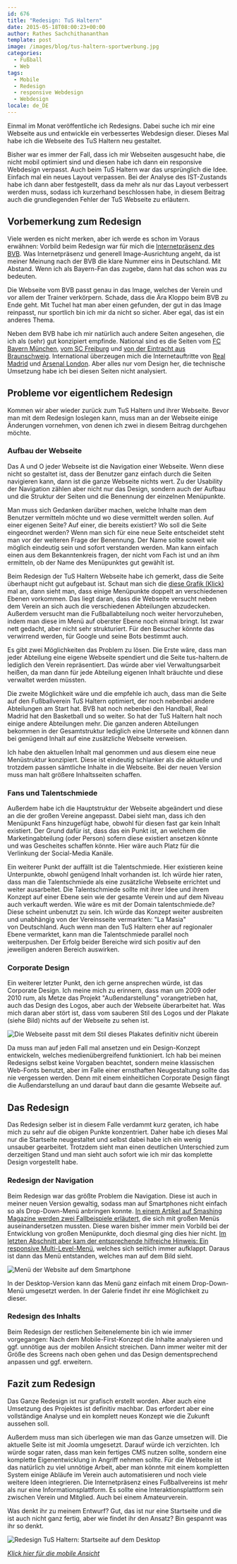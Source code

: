 ```yaml
---
id: 676
title: "Redesign: TuS Haltern"
date: 2015-05-18T08:00:23+00:00
author: Rathes Sachchithananthan
template: post
image: /images/blog/tus-haltern-sportwerbung.jpg
categories:
  - Fußball
  - Web
tags:
  - Mobile
  - Redesign
  - responsive Webdesign
  - Webdesign
locale: de_DE
---
```


Einmal im Monat veröffentliche ich Redesigns. Dabei suche ich mir eine Webseite aus und entwickle ein verbessertes Webdesign dieser. Dieses Mal habe ich die Webseite des TuS Haltern neu gestaltet.

Bisher war es immer der Fall, dass ich mir Webseiten ausgesucht habe, die nicht mobil optimiert sind und diesen habe ich dann ein responsive Webdesign verpasst. Auch beim TuS Haltern war das ursprünglich die Idee. Einfach mal ein neues Layout verpassen. Bei der Analyse des IST-Zustands habe ich dann aber festgestellt, dass da mehr als nur das Layout verbessert werden muss, sodass ich kurzerhand beschlossen habe, in diesem Beitrag auch die grundlegenden Fehler der TuS Webseite zu erläutern.

<!--more-->

## Vorbemerkung zum Redesign

Viele werden es nicht merken, aber ich werde es schon im Voraus erwähnen: Vorbild beim Redesign war für mich die [Internetpräsenz des BVB](http://www.bvb.de/). Was Internetpräsenz und generell Image-Ausrichtung angeht, da ist meiner Meinung nach der BVB die klare Nummer eins in Deutschland. Mit Abstand. Wenn ich als Bayern-Fan das zugebe, dann hat das schon was zu bedeuten.

Die Webseite vom BVB passt genau in das Image, welches der Verein und vor allem der Trainer verkörpern. Schade, dass die Ära Kloppo beim BVB zu Ende geht. Mit Tuchel hat man aber einen gefunden, der gut in das Image reinpasst, nur sportlich bin ich mir da nicht so sicher. Aber egal, das ist ein anderes Thema.

Neben dem BVB habe ich mir natürlich auch andere Seiten angesehen, die ich als (sehr) gut konzipiert empfinde. National sind es die Seiten vom [FC Bayern München](http://www.fcbayern.de/de/index.php), [vom SC Freiburg](http://www.scfreiburg.com/) und [von der Eintracht aus Braunschweig](http://www.eintracht.com/start/). International überzeugen mich die Internetauftritte von [Real Madrid](http://www.realmadrid.com/) und [Arsenal London](http://www.arsenal.com/home). Aber alles nur vom Design her, die technische Umsetzung habe ich bei diesen Seiten nicht analysiert.

## Probleme vor eigentlichem Redesign

Kommen wir aber wieder zurück zum TuS Haltern und ihrer Webseite. Bevor man mit dem Redesign loslegen kann, muss man an der Webseite einige Änderungen vornehmen, von denen ich zwei in diesem Beitrag durchgehen möchte.

### Aufbau der Webseite

Das A und O jeder Webseite ist die Navigation einer Webseite. Wenn diese nicht so gestaltet ist, dass der Benutzer ganz einfach durch die Seiten navigieren kann, dann ist die ganze Webseite nichts wert. Zu der Usability der Navigation zählen aber nicht nur das Design, sondern auch der Aufbau und die Struktur der Seiten und die Benennung der einzelnen Menüpunkte.

Man muss sich Gedanken darüber machen, welche Inhalte man dem Benutzer vermitteln möchte und wo diese vermittelt werden sollen. Auf einer eigenen Seite? Auf einer, die bereits existiert? Wo soll die Seite eingeordnet werden? Wenn man sich für eine neue Seite entscheidet steht man vor der weiteren Frage der Benennung. Der Name sollte soweit wie möglich eindeutig sein und sofort verstanden werden. Man kann einfach einen aus dem Bekanntenkreis fragen, der nicht vom Fach ist und an ihm ermitteln, ob der Name des Menüpunktes gut gewählt ist.

Beim Redesign der TuS Haltern Webseite habe ich gemerkt, dass die Seite überhaupt nicht gut aufgebaut ist. Schaut man sich die [diese Grafik (Klick)](/images/blog/navigation-alt-tus-haltern.png) mal an, dann sieht man, dass einige Menüpunkte doppelt an verschiedenen Ebenen vorkommen. Das liegt daran, dass die Webseite versucht neben dem Verein an sich auch die verschiedenen Abteilungen abzudecken. Außerdem versucht man die Fußballabteilung noch weiter hervorzuheben, indem man diese im Menü auf oberster Ebene noch einmal bringt. Ist zwar nett gedacht, aber nicht sehr strukturiert. Für den Besucher könnte das verwirrend werden, für Google und seine Bots bestimmt auch.

Es gibt zwei Möglichkeiten das Problem zu lösen. Die Erste wäre, dass man jeder Abteilung eine eigene Webseite spendiert und die Seite tus-haltern.de lediglich den Verein repräsentiert. Das würde aber viel Verwaltungsarbeit heißen, da man dann für jede Abteilung eigenen Inhalt bräuchte und diese verwaltet werden müssten.

Die zweite Möglichkeit wäre und die empfehle ich auch, dass man die Seite auf den Fußballverein TuS Haltern optimiert, der noch nebenbei andere Abteilungen am Start hat. BVB hat noch nebenbei den Handball, Real Madrid hat den Basketball und so weiter. So hat der TuS Haltern halt noch einige andere Abteilungen mehr. Die ganzen anderen Abteilungen bekommen in der Gesamtstruktur lediglich eine Unterseite und können dann bei genügend Inhalt auf eine zusätzliche Webseite verweisen.

Ich habe den aktuellen Inhalt mal genommen und aus diesem eine neue Menüstruktur konzipiert. Diese ist eindeutig schlanker als die aktuelle und trotzdem passen sämtliche Inhalte in die Webseite. Bei der neuen Version muss man halt größere Inhaltsseiten schaffen.

### Fans und Talentschmiede

Außerdem habe ich die Hauptstruktur der Webseite abgeändert und diese an die der großen Vereine angepasst. Dabei sieht man, dass ich den Menüpunkt Fans hinzugefügt habe, obwohl für diesen fast gar kein Inhalt existiert. Der Grund dafür ist, dass das ein Punkt ist, an welchem die Marketingabteilung (oder Person) sofern diese existiert ansetzen könnte und was Gescheites schaffen könnte. Hier wäre auch Platz für die Verlinkung der Social-Media Kanäle.

Ein weiterer Punkt der auffällt ist die Talentschmiede. Hier existieren keine Unterpunkte, obwohl genügend Inhalt vorhanden ist. Ich würde hier raten, dass man die Talentschmiede als eine zusätzliche Webseite errichtet und weiter ausarbeitet. Die Talentschmiede sollte mit ihrer Idee und ihrem Konzept auf einer Ebene sein wie der gesamte Verein und auf dem Niveau auch verkauft werden. Wie wäre es mit der Domain talentschmiede.de? Diese scheint unbenutzt zu sein. Ich würde das Konzept weiter ausbreiten und unabhängig von der Vereinsseite vermarkten: "La Masia" von Deutschland. Auch wenn man den TuS Haltern eher auf regionaler Ebene vermarktet, kann man die Talentschmiede parallel noch weiterpushen. Der Erfolg beider Bereiche wird sich positiv auf den jeweiligen anderen Bereich auswirken.

### Corporate Design

Ein weiterer letzter Punkt, den ich gerne ansprechen würde, ist das Corporate Design. Ich meine mich zu erinnern, dass man um 2009 oder 2010 rum, als Metze das Projekt "Außendarstellung" vorangetrieben hat, auch das Design des Logos, aber auch der Webseite überarbeitet hat. Was mich daran aber stört ist, dass vom sauberen Stil des Logos und der Plakate (siehe Bild) nichts auf der Webseite zu sehen ist.

![Die Webseite passt mit dem Stil dieses Plakates definitiv nicht überein](../../images/blog/tus-haltern-sportwerbung.jpg)

Da muss man auf jeden Fall mal ansetzen und ein Design-Konzept entwickeln, welches medienübergreifend funktioniert. Ich hab bei meinen Redesigns selbst keine Vorgaben beachtet, sondern meine klassischen Web-Fonts benutzt, aber im Falle einer ernsthaften Neugestaltung sollte das nie vergessen werden. Denn mit einem einheitlichen Corporate Design fängt die Außendarstellung an und darauf baut dann die gesamte Webseite auf.

## Das Redesign

Das Redesign selber ist in diesem Falle verdammt kurz geraten, ich habe mich zu sehr auf die obigen Punkte konzentriert. Daher habe ich dieses Mal nur die Startseite neugestaltet und selbst dabei habe ich ein wenig unsauber gearbeitet. Trotzdem sieht man einen deutlichen Unterschied zum derzeitigen Stand und man sieht auch sofort wie ich mir das komplette Design vorgestellt habe.

### Redesign der Navigation

Beim Redesign war das größte Problem die Navigation. Diese ist auch in meiner neuen Version gewaltig, sodass man auf Smartphones nicht einfach so als Drop-Down-Menü anbringen konnte. [In einem Artikel auf Smashing Magazine werden zwei Fallbeispiele erläutert](http://www.smashingmagazine.com/2013/09/11/responsive-navigation-on-complex-websites/), die sich mit großen Menüs auseinandersetzen mussten. Diese waren bisher immer mein Vorbild bei der Entwicklung von großen Menüpunkte, doch diesmal ging dies hier nicht. [Im letzten Abschnitt aber kam der entsprechende hilfreiche Hinweis: Ein responsive Multi-Level-Menü](http://tympanus.net/Development/ResponsiveMultiLevelMenu/index.html), welches sich seitlich immer aufklappt. Daraus ist dann das Menü entstanden, welches man auf dem Bild sieht.

![Menü der Website auf dem Smartphone](../../images/blog//tus-haltern-redesign-menue.png)

In der Desktop-Version kann das Menü ganz einfach mit einem Drop-Down-Menü umgesetzt werden. In der Galerie findet ihr eine Möglichkeit zu dieser.

### Redesign des Inhalts

Beim Redesign der restlichen Seitenelemente bin ich wie immer vorgegangen: Nach dem Mobile-First-Konzept die Inhalte analysieren und ggf. unnötige aus der mobilen Ansicht streichen. Dann immer weiter mit der Größe des Screens nach oben gehen und das Design dementsprechend anpassen und ggf. erweitern.

## Fazit zum Redesign

Das Ganze Redesign ist nur grafisch erstellt worden. Aber auch eine Umsetzung des Projektes ist definitiv machbar. Das erfordert aber eine vollständige Analyse und ein komplett neues Konzept wie die Zukunft aussehen soll.

Außerdem muss man sich überlegen wie man das Ganze umsetzen will. Die aktuelle Seite ist mit Joomla umgesetzt. Darauf würde ich verzichten. Ich würde sogar raten, dass man kein fertiges CMS nutzen sollte, sondern eine komplette Eigenentwicklung in Angriff nehmen sollte. Für die Webseite ist das natürlich zu viel unnötige Arbeit, aber man könnte mit einem kompletten System einige Abläufe im Verein auch automatisieren und noch viele weitere Ideen integrieren. Die Internetpräsenz eines Fußballvereins ist mehr als nur eine Informationsplattform. Es sollte eine Interaktionsplattform sein zwischen Verein und Mitglied. Auch bei einem Amateurverein.

Was denkt ihr zu meinem Entwurf? Gut, das ist nur eine Startseite und die ist auch nicht ganz fertig, aber wie findet ihr den Ansatz? Bin gespannt was ihr so denkt.

![Redesign TuS Haltern: Startseite auf dem Desktop](../../images/blog/tushaltern-redesign-index-desktop.jpg)

[_Klick hier für die mobile Ansicht_](/images/blog/tus-haltern-redesign-index-mobile.jpg)
